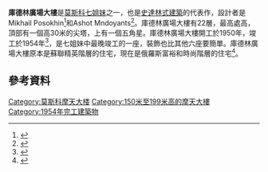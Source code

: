 {{Infobox building
| name               = 库德林广场大楼
| native_name        = Жилой дом на Кудринской площади
| native_name_lang   = ru
| image              = Kudrinskaya Square Building 12.jpg
| caption            =
| location           = [[俄羅斯|俄羅斯]][[莫斯科|莫斯科]]
| latd  = 55| latm = 45| lats = 32| latNS = N
| longd = 37| longm = 34| longs = 50| longEW = E
| iso_region         = RU_scale:2000
| coordinates_display= title
| status             =
| start_date         = 1950
| completion_date    = 1954
| opening            =
| building_type      =
| antenna_spire      =
| roof               = {{convert|160|m|ft|abbr=on}}
| top_floor          =
| floor_count        = 22
| elevator_count     =
| cost               =
| floor_area         =
| architect          = [[Mikhail_Posokhin|Mikhail Posokhin]]，[[Ashot_Mndoyants|Ashot Mndoyants]]
| structural_engineer=
| main_contractor    =
| developer          =
| owner              =
| management         =
| references         =
}}
'''庫德林廣場大樓'''是[[莫斯科|莫斯科]][[七姐妹_(莫斯科)|七姐妹]]之一，也是[[史達林式建築|史達林式建築]]的代表作，設計者是Mikhail Posokhin<ref>{{cite web|title=Posokhin Mikhail Mikhailovich|url=http://persona.rin.ru/eng/view/f/0/20810/posokhin-mikhail-mikhailovich|access-date=2015-09-14|archive-date=2018-06-19|archive-url=https://web.archive.org/web/20180619174104/https://persona.rin.ru/eng/view/f/0/20810/posokhin-mikhail-mikhailovich|dead-url=no}}</ref>和Ashot Mndoyants<ref>{{cite web|title=Mikhail Posokhin Sr. and Ashot Mndoyants architecture in Moscow, Russia|url=http://www.arti-fact.com/architect/3381|access-date=2015-09-14|archive-date=2016-03-29|archive-url=https://web.archive.org/web/20160329052048/http://www.arti-fact.com/architect/3381|dead-url=no}}</ref>。庫德林廣場大樓有22層，最高處高{{convert|160|m}}，頂部有一個高30米的尖塔，上有一個五角星。庫德林廣場大樓開工於1950年，竣工於1954年<ref>{{cite web|title=Kudrinskaya Square|url=http://www.skyscrapercenter.com/building/kudrinskaya-square/3378|access-date=2015-09-14|archive-date=2018-09-10|archive-url=https://web.archive.org/web/20180910051732/http://www.skyscrapercenter.com/building/kudrinskaya-square/3378|dead-url=no}}</ref>，是七姐妹中最晚竣工的一座，裝飾也比其他六座要簡單。庫德林廣場大樓原本是蘇聯精英階層的住宅，現在是俄羅斯富裕和時尚階層的住宅<ref>{{cite book|last=Richardson|first=Dan|title=The Rough Guide to Moscow|url=https://archive.org/details/roughguidetomosc0000rich_f0y9|year=2009|publisher=[[Rough_Guides|Rough Guides]]|pages=[https://archive.org/details/roughguidetomosc0000rich_f0y9/page/157 157]}}</ref>。

==參考資料==
{{reflist}}
[[Category:莫斯科摩天大楼|Category:莫斯科摩天大楼]]
[[Category:150米至199米高的摩天大樓|Category:150米至199米高的摩天大樓]]
[[Category:1954年完工建築物|Category:1954年完工建築物]]